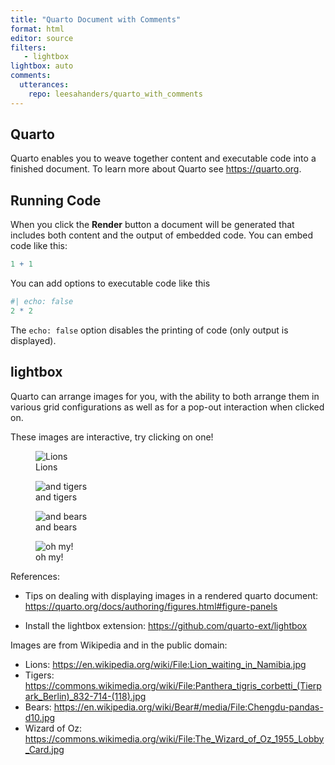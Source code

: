 ```yaml
---
title: "Quarto Document with Comments"
format: html
editor: source
filters:
   - lightbox
lightbox: auto
comments:
  utterances:
    repo: leesahanders/quarto_with_comments
---
```


## Quarto

Quarto enables you to weave together content and executable code into a finished document. To learn more about Quarto see <https://quarto.org>.

## Running Code

When you click the **Render** button a document will be generated that includes both content and the output of embedded code. You can embed code like this:

```r
1 + 1
```

You can add options to executable code like this

```r
#| echo: false
2 * 2
```

The `echo: false` option disables the printing of code (only output is displayed).


## lightbox

Quarto can arrange images for you, with the ability to both arrange them in various grid configurations as well as for a pop-out interaction when clicked on.  

These images are interactive, try clicking on one!

::: {layout-ncol="2"}

![Lions](img/Lion_waiting_in_Namibia.jpg){group="my-gallery"}

![and tigers](img/Panthera_tigris_corbetti_%28Tierpark_Berlin%29_832-714-%28118%29.jpg){group="my-gallery"}

![and bears](img/Chengdu-pandas-d10.jpg){group="my-gallery"}

![oh my!](img/The_Wizard_of_Oz_1955_Lobby_Card.jpg){group="my-gallery"}

:::

References: 

- Tips on dealing with displaying images in a rendered quarto document: <https://quarto.org/docs/authoring/figures.html#figure-panels>

- Install the lightbox extension: <https://github.com/quarto-ext/lightbox>

Images are from Wikipedia and in the public domain:

- Lions: <https://en.wikipedia.org/wiki/File:Lion_waiting_in_Namibia.jpg>
- Tigers: <https://commons.wikimedia.org/wiki/File:Panthera_tigris_corbetti_(Tierpark_Berlin)_832-714-(118).jpg>
- Bears: <https://en.wikipedia.org/wiki/Bear#/media/File:Chengdu-pandas-d10.jpg>
- Wizard of Oz: <https://commons.wikimedia.org/wiki/File:The_Wizard_of_Oz_1955_Lobby_Card.jpg>
